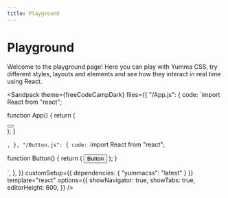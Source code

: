 ```yaml
---
title: Playground
---
```



# Playground

Welcome to the playground page! Here you can play with Yumma CSS, try different styles, layouts and elements and see how they interact in real time using React.

<Sandpack
 theme={freeCodeCampDark}
 files={{
    "/App.js": {
      code: `import React from "react";

function App() {
   return (
      <div className="ins h-1/1">
         <Button />
      </div>
   );
}

`,
    },
    "/Button.js": {
      code: `import React from "react";

function Button() {
   return (
      <button className="btn-d-blue-2 t-white">
         Button
      </button>
   );
}

`,
    },
 }}
 customSetup={{
    dependencies: {
      "yummacss": "latest"
    }
 }}
 template="react"
 options={{
    showNavigator: true,
    showTabs: true,
    editorHeight: 600,
 }}
/>
